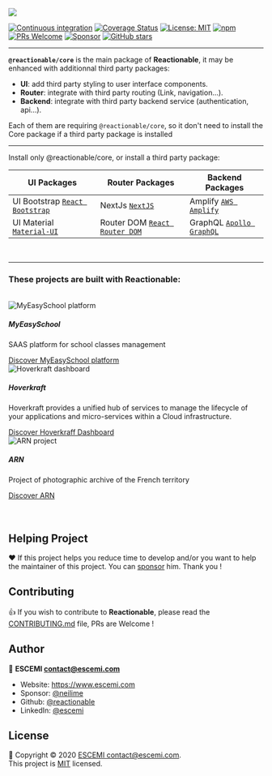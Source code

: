 
<Meta title="Home" />

[![](https://repository-images.githubusercontent.com/215304880/02830f80-f11d-11e9-893a-20a50b13e17c)](/)

[![Continuous integration](https://github.com/reactionable/reactionable/workflows/Continuous%20Integration/badge.svg)](https://github.com/reactionable/reactionable/actions?query=workflow%3A%22Continuous+Integration%22)
[![Coverage Status](https://codecov.io/gh/reactionable/reactionable/branch/master/graph/badge.svg)](https://codecov.io/gh/reactionable/reactionable)
[![License: MIT](https://img.shields.io/badge/License-MIT-yellow.svg)](https://github.com/reactionable/reactionable/blob/master/LICENSE)
[![npm](https://img.shields.io/npm/v/@reactionable/core)](https://www.npmjs.com/search?q=%40reactionable)
[![PRs Welcome](https://img.shields.io/badge/PRs-welcome-brightgreen.svg)](CONTRIBUTING.md)
[![Sponsor](https://img.shields.io/badge/%E2%9D%A4-Sponsor-ff69b4)](https://github.com/sponsors/neilime)
[![GitHub stars](https://img.shields.io/github/stars/reactionable/reactionable?logo=github)](https://github.com/reactionable/reactionable)

---

**`@reactionable/core`** is the main package of **Reactionable**, it may be enhanced with additionnal third party packages:

- **UI**: add third party styling to user interface components.
- **Router**: integrate with third party routing (Link, navigation...).
- **Backend**: integrate with third party backend service (authentication, api...).

Each of them are requiring `@reactionable/core`, so it don't need to install the Core package if a third party package is installed

---

Install only <LinkTo kind="Core/Home">@reactionable/core</LinkTo>, or install a third party package:

| UI Packages                                                                                                    | Router Packages                                                                                                         | Backend Packages                                                                                           |
| -------------------------------------------------------------------------------------------------------------- | ----------------------------------------------------------------------------------------------------------------------- | ---------------------------------------------------------------------------------------------------------- |
| <LinkTo kind="UI Bootstrap/Home">UI Bootstrap</LinkTo> [`React Bootstrap`](https://react-bootstrap.github.io/) | <LinkTo kind="NextJs/Home">NextJs</LinkTo> [`NextJS`](https://nextjs.org/)                                              | <LinkTo kind="Amplify/Home">Amplify</LinkTo> [`AWS Amplify`](https://docs.amplify.aws/)                    |
| <LinkTo kind="UI Material/Home">UI Material</LinkTo> [`Material-UI`](https://material-ui.com/)                 | <LinkTo kind="Router DOM/Home">Router DOM</LinkTo> [`React Router DOM`](https://reactrouter.com/web/guides/quick-start) | <LinkTo kind="GraphQL/Home">GraphQL</LinkTo> [`Apollo GraphQL`](https://www.apollographql.com/docs/react/) |

<br />

---

### These projects are built with **Reactionable**:

<br />
<div className="card-deck">
  <div className="card">
    <img
      className="card-img-top"
      src="https://via.placeholder.com/150x100?text=MyEasySchool"
      alt="MyEasySchool platform"
    />
    <div className="card-body">
      <h5 className="card-title">MyEasySchool</h5>
      <p className="card-text">SAAS platform for school classes management</p>
    </div>
    <div className="card-footer">
      <a href="https://master.d2esspr3nj3mny.amplifyapp.com/" className="btn btn-outline-dark">
        Discover MyEasySchool platform
      </a>
    </div>
  </div>
  <div className="card">
    <img
      className="card-img-top"
      src="https://via.placeholder.com/150x100?text=Hoverkraft.sh"
      alt="Hoverkraft dashboard"
    />
    <div className="card-body">
      <h5 className="card-title">Hoverkraft</h5>
      <p className="card-text">
        Hoverkraft provides a unified hub of services to manage the lifecycle of your applications
        and micro-services within a Cloud infrastructure.
      </p>
    </div>
    <div className="card-footer">
      <a href="https://hoverkraft.sh/" className="btn btn-outline-dark">
        Discover Hoverkraff Dashboard
      </a>
    </div>
  </div>
  <div className="card">
    <img
      className="card-img-top"
      src="https://via.placeholder.com/150x100?text=ARN"
      alt="ARN project"
    />
    <div className="card-body">
      <h5 className="card-title">ARN</h5>
      <p className="card-text">Project of photographic archive of the French territory</p>
    </div>
    <div className="card-footer">
      <a href="https://www.archive-arn.fr/" className="btn btn-outline-dark">
        Discover ARN
      </a>
    </div>
  </div>
</div>

<br />
<br />

## Helping Project

❤️ If this project helps you reduce time to develop and/or you want to help the maintainer of this project. You can [sponsor](https://github.com/sponsors/neilime) him. Thank you !

## Contributing

👍 If you wish to contribute to **Reactionable**, please read the [CONTRIBUTING.md](CONTRIBUTING.md) file, PRs are Welcome !

## Author

🏢 **ESCEMI <contact@escemi.com>**

- Website: https://www.escemi.com
- Sponsor: [@neilime](https://github.com/sponsors/)
- Github: [@reactionable](https://github.com/reactionable)
- LinkedIn: [@escemi](https://www.linkedin.com/company/escemi)

## License

📝 Copyright © 2020 [ESCEMI <contact@escemi.com>](https://www.escemi.com).<br />
This project is [MIT](https://github.com/reactionable/reactionable/blob/master/LICENSE) licensed.
